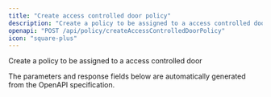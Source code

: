 ```yaml
---
title: "Create access controlled door policy"
description: "Create a policy to be assigned to a access controlled door"
openapi: "POST /api/policy/createAccessControlledDoorPolicy"
icon: "square-plus"
---
```


Create a policy to be assigned to a access controlled door

<Note>
The parameters and response fields below are automatically generated from the OpenAPI specification.
</Note>
